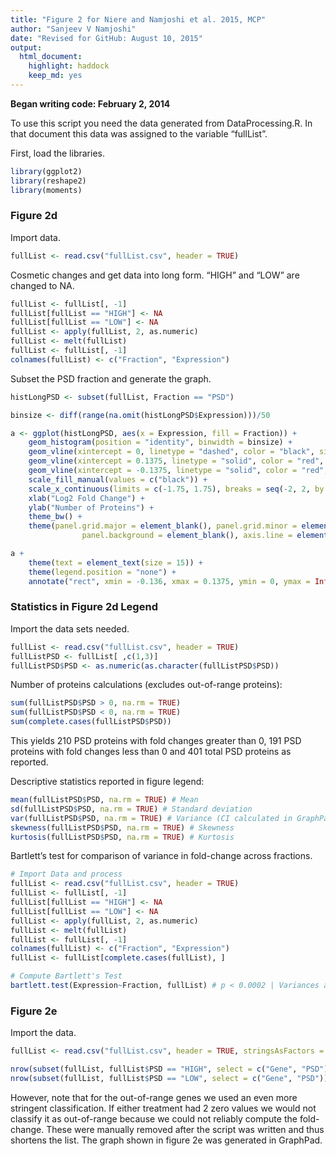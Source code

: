 ---
title: "Figure 2 for Niere and Namjoshi et al. 2015, MCP"
author: "Sanjeev V Namjoshi"
date: "Revised for GitHub: August 10, 2015"
output: 
  html_document: 
    highlight: haddock
    keep_md: yes
---
**Began writing code: February 2, 2014** 

To use this script you need the data generated from DataProcessing.R. In that
document this data was assigned to the variable "fullList".

First, load the libraries.

```{r}
library(ggplot2)
library(reshape2)
library(moments)
```

### Figure 2d

Import data.

```{r}
fullList <- read.csv("fullList.csv", header = TRUE)
```

Cosmetic changes and get data into long form. "HIGH" and "LOW" are changed to
NA. 

```{r}
fullList <- fullList[, -1]
fullList[fullList == "HIGH"] <- NA
fullList[fullList == "LOW"] <- NA
fullList <- apply(fullList, 2, as.numeric)
fullList <- melt(fullList)
fullList <- fullList[, -1]
colnames(fullList) <- c("Fraction", "Expression")
```

Subset the PSD fraction and generate the graph.

```{r}
histLongPSD <- subset(fullList, Fraction == "PSD")

binsize <- diff(range(na.omit(histLongPSD$Expression)))/50

a <- ggplot(histLongPSD, aes(x = Expression, fill = Fraction)) +
	geom_histogram(position = "identity", binwidth = binsize) +
	geom_vline(xintercept = 0, linetype = "dashed", color = "black", size = 0.3) +
	geom_vline(xintercept = 0.1375, linetype = "solid", color = "red", size = 0.3) +
	geom_vline(xintercept = -0.1375, linetype = "solid", color = "red", size = 0.3) +
	scale_fill_manual(values = c("black")) +
	scale_x_continuous(limits = c(-1.75, 1.75), breaks = seq(-2, 2, by = 0.5)) +
	xlab("Log2 Fold Change") +
	ylab("Number of Proteins") +
	theme_bw() +
	theme(panel.grid.major = element_blank(), panel.grid.minor = element_blank(), 
				panel.background = element_blank(), axis.line = element_line(color = "black"))

a + 
	theme(text = element_text(size = 15)) +
	theme(legend.position = "none") +
	annotate("rect", xmin = -0.136, xmax = 0.1375, ymin = 0, ymax = Inf, fill = "grey99", alpha = 0.9)
```

### Statistics in Figure 2d Legend

Import the data sets needed.

```{r}
fullList <- read.csv("fullList.csv", header = TRUE)
fullListPSD <- fullList[ ,c(1,3)]
fullListPSD$PSD <- as.numeric(as.character(fullListPSD$PSD))
```

Number of proteins calculations (excludes out-of-range proteins):

```{r}
sum(fullListPSD$PSD > 0, na.rm = TRUE) 
sum(fullListPSD$PSD < 0, na.rm = TRUE) 
sum(complete.cases(fullListPSD$PSD)) 
```

This yields 210 PSD proteins with fold changes greater than 0, 191 PSD proteins
with fold changes less than 0 and 401 total PSD proteins as reported.

Descriptive statistics reported in figure legend:

```{r}
mean(fullListPSD$PSD, na.rm = TRUE) # Mean
sd(fullListPSD$PSD, na.rm = TRUE) # Standard deviation
var(fullListPSD$PSD, na.rm = TRUE) # Variance (CI calculated in GraphPad)
skewness(fullListPSD$PSD, na.rm = TRUE) # Skewness
kurtosis(fullListPSD$PSD, na.rm = TRUE) # Kurtosis
```

Bartlett's test for comparison of variance in fold-change across fractions.

```{r}
# Import Data and process
fullList <- read.csv("fullList.csv", header = TRUE)
fullList <- fullList[, -1]
fullList[fullList == "HIGH"] <- NA
fullList[fullList == "LOW"] <- NA
fullList <- apply(fullList, 2, as.numeric)
fullList <- melt(fullList)
fullList <- fullList[, -1]
colnames(fullList) <- c("Fraction", "Expression")
fullList <- fullList[complete.cases(fullList), ]

# Compute Bartlett's Test
bartlett.test(Expression~Fraction, fullList) # p < 0.0002 | Variances are different
```

### Figure 2e

Import the data.

```{r}
fullList <- read.csv("fullList.csv", header = TRUE, stringsAsFactors = FALSE)

nrow(subset(fullList, fullList$PSD == "HIGH", select = c("Gene", "PSD")))
nrow(subset(fullList, fullList$PSD == "LOW", select = c("Gene", "PSD")))
```

However, note that for the out-of-range genes we used an even more stringent
classification. If either treatment had 2 zero values we would not classify it
as out-of-range because we could not reliably compute the fold-change. These
were manually removed after the script was written and thus shortens the list.
The graph shown in figure 2e was generated in GraphPad.




